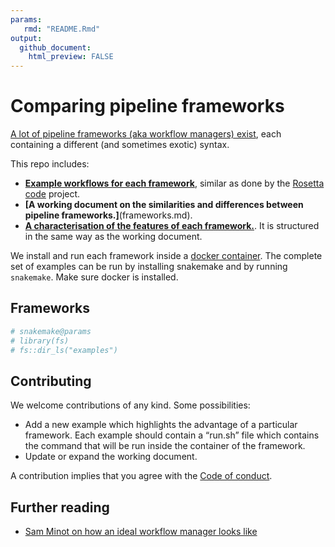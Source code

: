 ```yaml
---
params:
   rmd: "README.Rmd"
output:
  github_document:
    html_preview: FALSE
---
```


# Comparing pipeline frameworks

[A lot of pipeline frameworks (aka workflow managers) exist](https://github.com/pditommaso/awesome-pipeline), each containing a different (and sometimes exotic) syntax.

This repo includes:

- **[Example workflows for each framework](/examples)**, similar as done by the [Rosetta code](http://www.rosettacode.org/wiki/Rosetta_Code) project.
- **[A working document on the similarities and differences between pipeline frameworks.]**(frameworks.md).
- **[A characterisation of the features of each framework.](characterisation)**. It is structured in the same way as the working document.

We install and run each framework inside a [docker container](containers). The complete set of examples can be run by installing snakemake and by running `snakemake`. Make sure docker is installed.

## Frameworks

```r
# snakemake@params
# library(fs)
# fs::dir_ls("examples")
```

## Contributing

We welcome contributions of any kind. Some possibilities:

- Add a new example which highlights the advantage of a particular framework. Each example should contain a "run.sh" file which contains the command that will be run inside the container of the framework.
- Update or expand the working document.

A contribution implies that you agree with the [Code of conduct](CODE_OF_CONDUCT.md).

## Further reading

- [Sam Minot on how an ideal workflow manager looks like](https://www.minot.bio/home/2018/9/22/the-rise-of-the-machines-workflow-managers-for-bioinformatics)